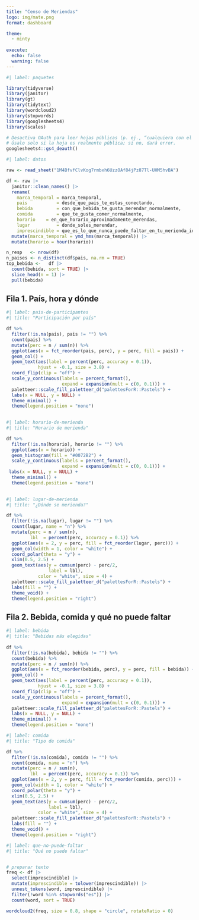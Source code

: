 ```yaml
---
title: "Censo de Meriendas"
logo: img/mate.png
format: dashboard

theme: 
  - minty
  
execute: 
  echo: false
  warning: false
---
```


```r
#| label: paquetes

library(tidyverse)
library(janitor)
library(gt)
library(tidytext)
library(wordcloud2)
library(stopwords)
library(googlesheets4)
library(scales)

# Desactiva OAuth para leer hojas públicas (p. ej., “cualquiera con el enlace”).
# Úsalo solo si la hoja es realmente pública; si no, dará error.
googlesheets4::gs4_deauth() 

```


```r
#| label: datos

raw <- read_sheet("1M4BfvfClvKog7rmbxh6UzzOAf84jPz87Tl-UHM5hvBA")

df <- raw |>
  janitor::clean_names() |>
  rename(
    marca_temporal = marca_temporal,
    pais           = desde_que_pais_te_estas_conectando,
    bebida         = con_que_bebida_te_gusta_merendar_normalmente,
    comida         = que_te_gusta_comer_normalmente,
    horario    = en_que_horario_aproximadamente_merendas,
    lugar          = donde_soles_merendar,
    imprescindible = que_es_lo_que_nunca_puede_faltar_en_tu_merienda_ideal) |>
  mutate(marca_temporal = ymd_hms(marca_temporal)) |>
  mutate(horario = hour(horario))

n_resp   <- nrow(df)
n_paises <- n_distinct(df$pais, na.rm = TRUE)
top_bebida <-   df |> 
  count(bebida, sort = TRUE) |>
  slice_head(n = 1) |> 
  pull(bebida) 


```


## Fila 1. País, hora y dónde

```r
#| label: pais-de-participantes
#| title: "Participación por país"

df %>%
  filter(!is.na(pais), pais != "") %>%
  count(pais) %>%
  mutate(perc = n / sum(n)) %>%
  ggplot(aes(x = fct_reorder(pais, perc), y = perc, fill = pais)) +
  geom_col() +
  geom_text(aes(label = percent(perc, accuracy = 0.1)),
            hjust = -0.1, size = 3.8) +
  coord_flip(clip = "off") +
  scale_y_continuous(labels = percent_format(),
                     expand = expansion(mult = c(0, 0.1))) +
  paletteer::scale_fill_paletteer_d("palettesForR::Pastels") +
  labs(x = NULL, y = NULL) +
  theme_minimal() +
  theme(legend.position = "none")
  

```


```r
#| label: horario-de-merienda
#| title: "Horario de merienda"

df %>%
  filter(!is.na(horario), horario != "") %>%
  ggplot(aes(x = horario)) +
  geom_histogram(fill = "#0072B2") +
  scale_y_continuous(labels = percent_format(),
                     expand = expansion(mult = c(0, 0.1))) +
 labs(x = NULL, y = NULL) +
  theme_minimal() +
  theme(legend.position = "none")
  

```


```r
#| label: lugar-de-merienda
#| title: "¿Dónde se merienda?"

df %>%
  filter(!is.na(lugar), lugar != "") %>%
  count(lugar, name = "n") %>%
  mutate(perc = n / sum(n),
         lbl  = percent(perc, accuracy = 0.1)) %>%
  ggplot(aes(x = 2, y = perc, fill = fct_reorder(lugar, perc))) +
  geom_col(width = 1, color = "white") +
  coord_polar(theta = "y") +
  xlim(0.5, 2.5) +                          
  geom_text(aes(y = cumsum(perc) - perc/2,  
                label = lbl),
            color = "white", size = 4) +
  paletteer::scale_fill_paletteer_d("palettesForR::Pastels") +
  labs(fill = "") +
  theme_void() +
  theme(legend.position = "right")

```

## Fila 2. Bebida, comida y qué no puede faltar

```r
#| label: bebida
#| title: "Bebidas más elegidas"
 
df %>%
  filter(!is.na(bebida), bebida != "") %>%
  count(bebida) %>%
  mutate(perc = n / sum(n)) %>%
  ggplot(aes(x = fct_reorder(bebida, perc), y = perc, fill = bebida)) +
  geom_col() +
  geom_text(aes(label = percent(perc, accuracy = 0.1)),
            hjust = -0.1, size = 3.8) +
  coord_flip(clip = "off") +
  scale_y_continuous(labels = percent_format(),
                     expand = expansion(mult = c(0, 0.1))) +
  paletteer::scale_fill_paletteer_d("palettesForR::Pastels") +
  labs(x = NULL, y = NULL) +
  theme_minimal() +
  theme(legend.position = "none")

```


```r
#| label: comida
#| title: "Tipo de comida"

df %>%
  filter(!is.na(comida), comida != "") %>%
  count(comida, name = "n") %>%
  mutate(perc = n / sum(n),
         lbl  = percent(perc, accuracy = 0.1)) %>%
  ggplot(aes(x = 2, y = perc, fill = fct_reorder(comida, perc))) +
  geom_col(width = 1, color = "white") +
  coord_polar(theta = "y") +
  xlim(0.5, 2.5) +                          
  geom_text(aes(y = cumsum(perc) - perc/2,  
                label = lbl),
            color = "white", size = 4) +
  paletteer::scale_fill_paletteer_d("palettesForR::Pastels") +
  labs(fill = "") +
  theme_void() +
  theme(legend.position = "right")


```

```r
#| label: que-no-puede-faltar
#| title: "Qué no puede faltar"


# preparar texto
freq <- df |>
  select(imprescindible) |>
  mutate(imprescindible = tolower(imprescindible)) |>
  unnest_tokens(word, imprescindible) |>
  filter(!word %in% stopwords("es")) |>
  count(word, sort = TRUE)

wordcloud2(freq, size = 0.8, shape = "circle", rotateRatio = 0)


```

